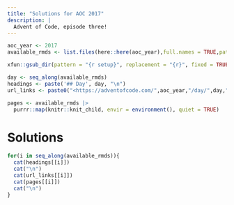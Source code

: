 ```yaml
---
title: "Solutions for AOC 2017"
description: |
  Advent of Code, episode three!
---
```


```r
aoc_year <- 2017
available_rmds <- list.files(here::here(aoc_year),full.names = TRUE,pattern = "Rmd$")

xfun::gsub_dir(pattern = "{r setup}", replacement = "{r}", fixed = TRUE, dir = here::here(aoc_year))

day <- seq_along(available_rmds)
headings <- paste('## Day', day, "\n")
url_links <- paste0("<https://adventofcode.com/",aoc_year,"/day/",day,"> \n")

pages <- available_rmds |> 
  purrr::map(knitr::knit_child, envir = environment(), quiet = TRUE)
```
# Solutions
```r
for(i in seq_along(available_rmds)){
  cat(headings[[i]])
  cat("\n")
  cat(url_links[[i]])
  cat(pages[[i]])
  cat("\n")
}
```
